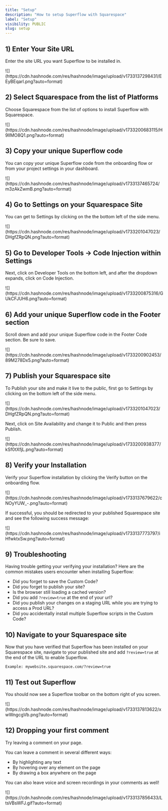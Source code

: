 ```yaml
---
title: "Setup"
description: "How to setup Superflow with Squarespace"
label: "Setup"
visibility: PUBLIC
slug: setup
---
```



## 1) Enter Your Site URL

Enter the site URL you want Superflow to be installed in.

<Frame>
![](https://cdn.hashnode.com/res/hashnode/image/upload/v1733137298431/EEyBEqarl.png?auto=format)
</Frame>

## 2) Select Squarespace from the list of Platforms

Choose Squarespace from the list of options to install Superflow with Squarespace.

<Frame>
![](https://cdn.hashnode.com/res/hashnode/image/upload/v1733200683115/H9lIMO8Q1.png?auto=format)
</Frame>



## 3) Copy your unique Superflow code

You can copy your unique Superflow code from the onboarding flow or from your project settings in your dashboard.

<Frame>
![](https://cdn.hashnode.com/res/hashnode/image/upload/v1733137465724/m3zAkZwmB.png?auto=format)
</Frame>

## 4) Go to Settings on your Squarespace Site

You can get to Settings by clicking on the the bottom left of the side menu.

<Frame>
![](https://cdn.hashnode.com/res/hashnode/image/upload/v1733201047023/DHgfZRpQN.png?auto=format)
</Frame>

## 5) Go to Developer Tools -> Code Injection within Settings
Next, click on Developer Tools on the bottom left, and after the dropdown expands, click on Code Injection.

<Frame>
![](https://cdn.hashnode.com/res/hashnode/image/upload/v1733200875316/GUkCFJUH6.png?auto=format)
</Frame>

## 6) Add your unique Superflow code in the Footer section

Scroll down and add your unique Superflow code in the Footer Code section. Be sure to save.

<Frame>
![](https://cdn.hashnode.com/res/hashnode/image/upload/v1733200902453/89M278Dx5.png?auto=format)
</Frame>

## 7) Publish your Squarespace site

To Publish your site and make it live to the public, first go to Settings by clicking on the bottom left of the side menu.

<Frame>
![](https://cdn.hashnode.com/res/hashnode/image/upload/v1733201047023/DHgfZRpQN.png?auto=format)
</Frame>

Next, click on Site Availability and change it to Public and then press Publish.

<Frame>
![](https://cdn.hashnode.com/res/hashnode/image/upload/v1733200938377/kSf0tXfjL.png?auto=format)
</Frame>


## 8) Verify your Installation

Verify your Superflow installation by clicking the Verify button on the onboarding flow.

<Frame>
![](https://cdn.hashnode.com/res/hashnode/image/upload/v1733137679622/cNOyYUW_-.png?auto=format)
</Frame>

If successful, you should be redirected to your published Squarespace site and see the following success message:

<Frame>
![](https://cdn.hashnode.com/res/hashnode/image/upload/v1733137773797/iHfwktxSw.png?auto=format)
</Frame>

## 9) Troubleshooting

Having trouble getting your verifying your installation? Here are the common mistakes users encounter when installing Superflow:

 - Did you forget to save the Custom Code?
 - Did you forget to publish your site?
 - Is the browser still loading a cached version?
 - Did you add `?review=true` at the end of your url?
 - Did you publish your changes on a staging URL while you are trying to access a Prod URL?
 - Did you accidentally install multiple Superflow scripts in the Custom Code?


## 10) Navigate to your Squarespace site 

Now that you have verified that Superflow has been installed on your Squarespace site, navigate to your published site and add `?review=true` at the end of the URL to enable Superflow. 

`Example: mywebsite.squarespace.com/?review=true`


## 11) Test out Superflow

You should now see a Superflow toolbar on the bottom right of you screen.

<Frame>
![](https://cdn.hashnode.com/res/hashnode/image/upload/v1733137813622/xwWngcgVb.png?auto=format)
</Frame>




## 12) Dropping your first comment
Try leaving a comment on your page.

You can leave a comment in several different ways:
- By highlighting any text
- By hovering over any element on the page
- By drawing a box anywhere on the page

You can also leave voice and screen recordings in your comments as well!

<Frame>
![](https://cdn.hashnode.com/res/hashnode/image/upload/v1733137856433/LtsVBsWFJ.gif?auto=format)
</Frame>

